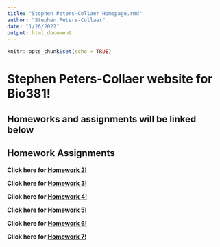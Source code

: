 ```yaml
---
title: "Stephen Peters-Collaer Homepage.rmd"
author: "Stephen Peters-Collaer"
date: "1/26/2022"
output: html_document
---
```


```r
knitr::opts_chunk$set(echo = TRUE)
```

# Stephen Peters-Collaer website for Bio381!  
## Homeworks and assignments will be linked below


## Homework Assignments
**Click here for [Homework 2!](homework2.html) **

**Click here for [Homework 3!](homework3.html) **

**Click here for [Homework 4!](Homework4.html)**

**Click here for [Homework 5!](homework5.html)**

**Click here for [Homework 6!](homework6.html)**

**Click here for [Homework 7!](homework7.html)**

